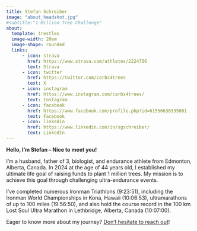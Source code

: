 ```yaml
---
title: Stefan Schreiber
image: "about_headshot.jpg"
#subtitle:"1 Million Tree Challenge"
about:
  template: trestles
  image-width: 20em
  image-shape: rounded
  links: 
      - icon: strava
        href: https://www.strava.com/athletes/2224756
        text: Strava
      - icon: twitter
        href: https://twitter.com/carbs4trees
        text: X
      - icon: instagram
        href: https://www.instagram.com/carbs4trees/
        text: Instagram
      - icon: facebook
        href: https://www.facebook.com/profile.php?id=61556638335001
        text: Facebook
      - icon: linkedin
        href: https://www.linkedin.com/in/sgschreiber/
        text: LinkedIn
---
```


<!-- ![](images/envirostats_logo_transparent.png){fig-align="center" width="50%"} -->

**Hello, I'm Stefan – Nice to meet you!**

I'm a husband, father of 3, biologist, and endurance athlete from Edmonton, Alberta, Canada. In 2024 at the age of 44 years old, I established my ultimate life goal of raising funds to plant 1 million trees. My mission is to achieve this goal through challenging ultra-endurance events.

I've completed numerous Ironman Triathlons (9:23:51), including the Ironman World Championships in Kona, Hawaii (10:06:53), ultramarathons of up to 100 miles (19:56:50), and also hold the course record in the 100 km Lost Soul Ultra Marathon in Lethbridge, Alberta, Canada (10:07:00).


Eager to know more about my journey? [Don't hesitate to reach out](mailto:carbs4trees@gmail.com)!


<!-- ![](images/bitmap.png){fig-align="center" width="45%"} -->
